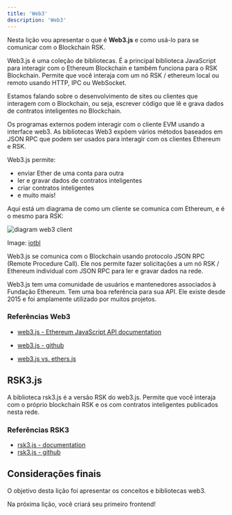 ```yaml
---
title: 'Web3'
description: 'Web3'
---
```


Nesta lição vou apresentar o que é **Web3.js** e como usá-lo para se comunicar com o Blockchain RSK.

Web3.js é uma coleção de bibliotecas.
É a principal biblioteca JavaScript para interagir com o Ethereum Blockchain
e também funciona para o RSK Blockchain.
Permite que você interaja com um nó RSK / ethereum local ou remoto usando HTTP, IPC ou WebSocket.

Estamos falando sobre o desenvolvimento de sites ou clientes que interagem com o Blockchain,
ou seja, escrever código que lê e grava dados de contratos inteligentes no Blockchain.

Os programas externos podem interagir com o cliente EVM usando a interface web3.
As bibliotecas Web3 expõem vários métodos baseados em JSON RPC que podem ser usados para interagir com os clientes Ethereum e RSK.

Web3.js permite:
- enviar Ether de uma conta para outra
- ler e gravar dados de contratos inteligentes
- criar contratos inteligentes
- e muito mais!

Aqui está um diagrama de como um cliente se comunica com Ethereum, e é o mesmo para RSK:

![diagram web3 client](img/courses/dev/05/web3/image-01.png)

Image: [iotbl](https://iotbl.blogspot.com/2017/03/ethereum-and-blockchain-2.html)

Web3.js se comunica com o Blockchain usando protocolo JSON RPC (Remote Procedure Call).
Ele nos permite fazer solicitações a um nó RSK / Ethereum individual com JSON RPC para ler e gravar dados na rede.

Web3.js tem uma comunidade de usuários e mantenedores associados à Fundação Ethereum.
Tem uma boa referência para sua API.
Ele existe desde 2015 e foi amplamente utilizado por muitos projetos.

### Referências Web3

- [web3.js - Ethereum JavaScript API documentation](https://web3js.readthedocs.io)
- [web3.js - github](https://github.com/ChainSafe/web3.js)

- [web3.js vs. ethers.js](https://blog.infura.io/ethereum-javascript-libraries-web3-js-vs-ethers-js-part-i/)

## RSK3.js

A biblioteca rsk3.js é a versão RSK do web3.js.
Permite que você interaja com o próprio blockchain RSK e os com contratos inteligentes publicados nesta rede.

### Referências RSK3

- [rsk3.js - documentation](https://developers.rsk.co/libraries/rsk3js/)
- [rsk3.js - github](https://github.com/rsksmart/rsk3.js/)

## Considerações finais

O objetivo desta lição foi apresentar os conceitos e bibliotecas web3.

Na próxima lição, você criará seu primeiro frontend!

